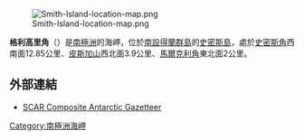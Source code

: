 [[Image:Smith-Island-location-map.png|thumb]]

'''格利高里角'''（{{lang-en|Gregory Point}}）是[[南極洲|南極洲]]的海岬，位於[[南設得蘭群島|南設得蘭群島]]的[[史密斯島|史密斯島]]，處於[[史密斯角_(南設得蘭群島)|史密斯角]]西南面12.85公里、[[皮斯加山|皮斯加山]]西北面3.9公里、[[馬爾克利角|馬爾克利角]]東北面2公里。

{{coord|62|55|11|S|62|31|55|W|display=title}}

==外部連結==
* [http://data.aad.gov.au/aadc/gaz/scar/ SCAR Composite Antarctic Gazetteer] {{WebCite|url=https://www.webcitation.org/5ug2CfC7m?url=http://data.aad.gov.au/aadc/gaz/scar/ |date=20101202140255 |dateformat=iso }}

{{Antarctica-geo-stub}}
[[Category:南極洲海岬|Category:南極洲海岬]]